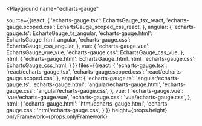 

<Playground
  name="echarts-gauge"
  
  source={{react: {
             'echarts-gauge.tsx': EchartsGauge_tsx_react,
             'echarts-gauge.scoped.css': EchartsGauge_scoped_css_react,
           },
           angular: {
             'echarts-gauge.ts': EchartsGauge_ts_angular,
             'echarts-gauge.html': EchartsGauge_html_angular,
             'echarts-gauge.css': EchartsGauge_css_angular,
           },
           vue: {
             'echarts-gauge.vue': EchartsGauge_vue_vue,
             'echarts-gauge.css': EchartsGauge_css_vue,
           },
           html: {
             'echarts-gauge.html': EchartsGauge_html_html,
             'echarts-gauge.css': EchartsGauge_css_html,
           }
}}
  files={{react: {
            'echarts-gauge.tsx': 'react/echarts-gauge.tsx',
            'echarts-gauge.scoped.css': 'react/echarts-gauge.scoped.css',
          },
          angular: {
            'echarts-gauge.ts': 'angular/echarts-gauge.ts',
            'echarts-gauge.html': 'angular/echarts-gauge.html',
            'echarts-gauge.css': 'angular/echarts-gauge.css',
          },
          vue: {
            'echarts-gauge.vue': 'vue/echarts-gauge.vue',
            'echarts-gauge.css': 'vue/echarts-gauge.css',
          },
          html: {
            'echarts-gauge.html': 'html/echarts-gauge.html',
            'echarts-gauge.css': 'html/echarts-gauge.css',
          }
}}
  height={props.height}
  onlyFramework={props.onlyFramework}
></Playground>
